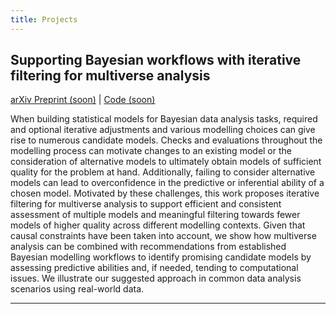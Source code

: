 ```yaml
---
title: Projects
---
```


## Supporting Bayesian workflows with iterative filtering for multiverse analysis

<!--
<img src="project_1_banner.png" style="height: 100%; width: 100%; object-fit: contain" onclick="window.open('add link to arxiv here', 'blank');"/>
TODO: add link to arxiv here and below
--->

<a href=" " target="_blank">arXiv Preprint (soon)</a> | <a href="https://github.com/annariha/multi-workflows" target="_blank">Code (soon)</a><br>

When building statistical models for Bayesian data analysis tasks, required and optional iterative adjustments and various modelling choices can give rise to numerous candidate models. 
Checks and evaluations throughout the modelling process can motivate changes to an existing model or the consideration of alternative models to ultimately obtain models of sufficient quality for the problem at hand. 
Additionally, failing to consider alternative models can lead to overconfidence in the predictive or inferential ability of a chosen model. 
Motivated by these challenges, this work proposes iterative filtering for multiverse analysis to support efficient and consistent assessment of multiple models and meaningful filtering towards fewer models of higher quality across different modelling contexts. 
Given that causal constraints have been taken into account, we show how multiverse analysis can be combined with recommendations from established Bayesian modelling workflows to identify promising candidate models by assessing predictive abilities and, if needed, tending to computational issues.
We illustrate our suggested approach in common data analysis scenarios using real-world data.

----